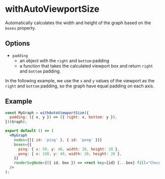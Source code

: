 
# withAutoViewportSize

Automatically calculates the width and height of the graph based on the `boxes` property.

## Options

- `padding`
  - an object with the `right` and `bottom` padding
  - a function that takes the calculated viewport box and return `right` and `bottom` padding.

In the following example, we use the `x` and `y` values of the viewport as the `right` and `bottom` padding, so the graph have equal padding on each axis.

## Example

```jsx
const MyGraph = withAutoViewportSize({
  padding: ({ x, y }) => ({ right: x, bottom: y }),
})(Graph);

export default () => (
  <MyGraph
    nodes={[{ id: 'ping' }, { id: 'pong' }]}
    boxes={{
      ping: { x: 50, y: 40, width: 20, height: 20 },
      pong: { x: 150, y: 40, width: 20, height: 20 },
    }}
    renderSvgNode={({ id, box }) => <rect key={id} {...box} fill="Chocolate" />}
  />
);
```
